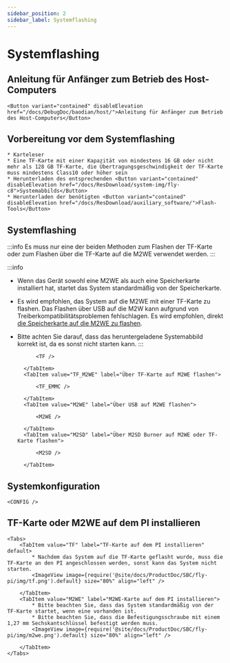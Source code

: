 ```yaml
---
sidebar_position: 2
sidebar_label: Systemflashing
---
```






# Systemflashing

## Anleitung für Anfänger zum Betrieb des Host-Computers

    <Button variant="contained" disableElevation href="/docs/DebugDoc/baodian/host/">Anleitung für Anfänger zum Betrieb des Host-Computers</Button>

## Vorbereitung vor dem Systemflashing

    * Karteleser
    * Eine TF-Karte mit einer Kapazität von mindestens 16 GB oder nicht mehr als 128 GB TF-Karte, die Übertragungsgeschwindigkeit der TF-Karte muss mindestens Class10 oder höher sein
    * Herunterladen des entsprechenden <Button variant="contained" disableElevation href="/docs/ResDownload/system-img/fly-c8">Systemabbilds</Button>
    * Herunterladen der benötigten <Button variant="contained" disableElevation href="/docs/ResDownload/auxiliary_software/">Flash-Tools</Button>

## Systemflashing

:::info
Es muss nur eine der beiden Methoden zum Flashen der TF-Karte oder zum Flashen über die TF-Karte auf die M2WE verwendet werden.
:::

:::info
* Wenn das Gerät sowohl eine M2WE als auch eine Speicherkarte installiert hat, startet das System standardmäßig von der Speicherkarte.
* Es wird empfohlen, das System auf die M2WE mit einer TF-Karte zu flashen. Das Flashen über USB auf die M2W kann aufgrund von Treiberkompatibilitätsproblemen fehlschlagen. Es wird empfohlen, direkt [die Speicherkarte auf die M2WE zu flashen](https://mellow-next.klipper.cn/docs/ProductDoc/SBC/fly-pi-v2/fly-os).
* Bitte achten Sie darauf, dass das heruntergeladene Systemabbild korrekt ist, da es sonst nicht starten kann.
:::

    <Tabs>
        <TabItem value="TF" label="Auf TF-Karte flashen" default>
            
            <TF />
            
        </TabItem>
        <TabItem value="TF_M2WE" label="Über TF-Karte auf M2WE flashen">
            
            <TF_EMMC />

        </TabItem>
        <TabItem value="M2WE" label="Über USB auf M2WE flashen">
            
            <M2WE />

        </TabItem>
        <TabItem value="M2SD" label="Über M2SD Burner auf M2WE oder TF-Karte flashen">
            
            <M2SD />

        </TabItem>
    </Tabs>


## Systemkonfiguration

    <CONFIG />


## TF-Karte oder M2WE auf dem PI installieren

    <Tabs>
        <TabItem value="TF" label="TF-Karte auf dem PI installieren" default>
            * Nachdem das System auf die TF-Karte geflasht wurde, muss die TF-Karte an den PI angeschlossen werden, sonst kann das System nicht starten.
            <ImageView image={require('@site/docs/ProductDoc/SBC/fly-pi/img/tf.png').default} size="80%" align="left" />  

        </TabItem>
        <TabItem value="M2WE" label="M2WE-Karte auf dem PI installieren">
            * Bitte beachten Sie, dass das System standardmäßig von der TF-Karte startet, wenn eine vorhanden ist.
            * Bitte beachten Sie, dass die Befestigungsschraube mit einem 1,27 mm Sechskantschlüssel befestigt werden muss.
            <ImageView image={require('@site/docs/ProductDoc/SBC/fly-pi/img/m2we.png').default} size="80%" align="left" />  

        </TabItem>
    </Tabs>